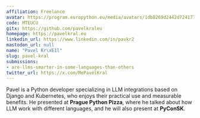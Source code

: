 ```yaml
---
affiliation: Freelance
avatar: https://program.europython.eu/media/avatars/1db8269d2442d7241778e8103c67d020_mxoopCD.jpg
code: MTEUCU
gitx: https://github.com/pavelkraleu
homepage: https://pavelkral.eu
linkedin_url: https://www.linkedin.com/in/pavkr2
mastodon_url: null
name: "Pavel Kr\xE1l"
slug: pavel-kral
submissions:
- are-llms-smarter-in-some-languages-than-others
twitter_url: https://x.com/MePavelKral
---
```


Pavel is a Python developer specializing in LLM integrations based on Django and Kubernetes, who enjoys their practical use and measurable benefits.
He presented at **Prague Python Pizza**, where he talked about how LLM work with different languages, and he will also present at **PyConSK**.
